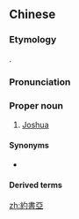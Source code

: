 {{also|约书亚}}
==Chinese==
{{zh-forms|s=约书亚|gloss=-}}

===Etymology===
{{bor|zh|hbo|יְהוֹשֻׁעַ}}.

===Pronunciation===
{{zh-pron
|m=Yuēshū亞
|c=joek3 syu1 aa3
|h=pfs=Yok-sû-â
|md=Iók-cṳ̆-ā
|mn=Iok-su-a
|cat=pn
}}

===Proper noun===
{{zh-proper noun}}

# [[Joshua]]

====Synonyms====
* {{zh-l|若蘇厄}}

====Derived terms====
{{zh-der|約書亞記}}

{{zh-cat|Biblical characters}}

[[zh:約書亞]]